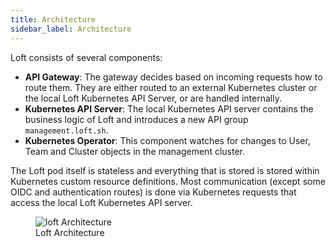 ```yaml
---
title: Architecture
sidebar_label: Architecture
---
```


Loft consists of several components:
- **API Gateway**: The gateway decides based on incoming requests how to route them. They are either routed to an external Kubernetes cluster or the local Loft Kubernetes API Server, or are handled internally.
- **Kubernetes API Server**: The local Kubernetes API server contains the business logic of Loft and introduces a new API group `management.loft.sh`.
- **Kubernetes Operator**: This component watches for changes to User, Team and Cluster objects in the management cluster.

The Loft pod itself is stateless and everything that is stored is stored within Kubernetes custom resource definitions. Most communication (except some OIDC and authentication routes) is done via Kubernetes requests that access the local Loft Kubernetes API server.

<figure>
  <img src="/docs/media/loft-architecture.svg" alt="loft Architecture" />
  <figcaption>Loft Architecture</figcaption>
</figure>

